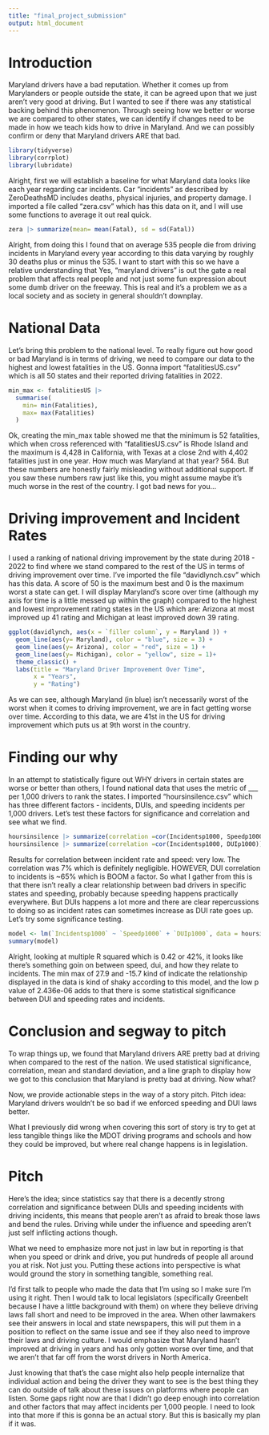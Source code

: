 ```yaml
---
title: "final_project_submission"
output: html_document
---
```

#  Introduction

Maryland drivers have a bad reputation. Whether it comes up from Marylanders or people outside the state, it can be agreed upon that we just aren't very good at driving. But I wanted to see if there was any statistical backing behind this phenomenon. Through seeing how we better or worse we are compared to other states, we can identify if changes need to be made in how we teach kids how to drive in Maryland. And we can possibly confirm or deny that Maryland drivers ARE that bad.  

```r
library(tidyverse)
library(corrplot)
library(lubridate)
```

Alright, first we will establish a baseline for what Maryland data looks like each year regarding car incidents. Car "incidents" as described by ZeroDeathsMD includes deaths, physical injuries, and property damage. I imported a file called "zera.csv" which has this data on it, and I will use some functions to average it out real quick.

```r
zera |> summarize(mean= mean(Fatal), sd = sd(Fatal))
```
Alright, from doing this I found that on average 535 people die from driving incidents in Maryland every year according to this data varying by roughly 30 deaths plus or minus the 535. I want to start with this so we have a relative understanding that Yes, "maryland drivers" is out the gate a real problem that affects real people and not just some fun expression about some dumb driver on the freeway. This is real and it's a problem we as a local society and as society in general shouldn't downplay. 

#  National Data

Let's bring this problem to the national level. To really figure out how good or bad Maryland is in terms of driving, we need to compare our data to the highest and lowest fatalities in the US. Gonna import "fatalitiesUS.csv" which is all 50 states and their reported driving fatalities in 2022. 

```r
min_max <- fatalitiesUS |>
  summarise(
    min= min(Fatalities),
    max= max(Fatalities)
  )
```

Ok, creating the min_max table showed me that the minimum is 52 fatalities, which when cross referenced with "fatalitiesUS.csv" is Rhode Island and the maximum is 4,428 in California, with Texas at a close 2nd with 4,402 fatalities just in one year. How much was Maryland at that year? 564. But these numbers are honestly fairly misleading without additional support. If you saw these numbers raw just like this, you might assume maybe it's much worse in the rest of the country. I got bad news for you...

#  Driving improvement and Incident Rates 
I used a ranking of national driving improvement by the state during 2018 - 2022 to find where we stand compared to the rest of the US in terms of driving improvement over time. I've imported the file "davidlynch.csv" which has this data. A score of 50 is the maximum best and 0 is the maximum worst a state can get. I will display Maryland's score over time (although my axis for time is a little messed up within the graph) compared to the highest and lowest improvement rating states in the US which are: Arizona at most improved up 41 rating and Michigan at least improved down 39 rating.
```r
ggplot(davidlynch, aes(x = `filler column`, y = Maryland )) +
  geom_line(aes(y= Maryland), color = "blue", size = 3) +
  geom_line(aes(y= Arizona), color = "red", size = 1) +
  geom_line(aes(y= Michigan), color = "yellow", size = 1)+
  theme_classic() +
  labs(title = "Maryland Driver Improvement Over Time",
       x = "Years",
       y = "Rating")
```

As we can see, although Maryland (in blue) isn't necessarily worst of the worst when it comes to driving improvement, we are in fact getting worse over time. According to this data, we are 41st in the US for driving improvement which puts us at 9th worst in the country. 

# Finding our why
In an attempt to statistically figure out WHY drivers in certain states are worse or better than others, I found national data that uses the metric of ___ per 1,000 drivers to rank the states. I imported "hoursinsilence.csv" which has three different factors - incidents, DUIs, and speeding incidents per 1,000 drivers. Let's test these factors for significance and correlation and see what we find. 

```r
hoursinsilence |> summarize(correlation =cor(Incidentsp1000, Speedp1000))
hoursinsilence |> summarize(correlation =cor(Incidentsp1000, DUIp1000))
```

Results for correlation between incident rate and speed: very low. The correlation was 7%  which is definitely negligible. 
HOWEVER, DUI correlation to incidents is ~65% which is BOOM a factor. So what I gather from this is that there isn't really a clear relationship between bad drivers in specific states and speeding, probably because speeding happens practically everywhere. But DUIs happens a lot more and there are clear repercussions to doing so as incident rates can sometimes increase as DUI rate goes up. Let's try some significance testing. 

```r
model <- lm(`Incidentsp1000` ~ `Speedp1000` + `DUIp1000`, data = hoursinsilence)
summary(model)
```

Alright, looking at multiple R squared which is 0.42 or 42%, it looks like there's something goin on between speed, dui, and how they relate to incidents. The min max of 27.9 and -15.7 kind of indicate the relationship displayed in the data is kind of shaky according to this model, and the low p value of 2.436e-06 adds to that there is some statistical significance between DUI and speeding rates and incidents. 

#  Conclusion and segway to pitch
To wrap things up, we found that Maryland drivers ARE pretty bad at driving when compared to the rest of the nation. We used statistical significance, correlation, mean and standard deviation, and a line graph to display how we got to this conclusion that Maryland is pretty bad at driving. Now what?

Now, we provide actionable steps in the way of a story pitch. Pitch idea: Maryland drivers wouldn't be so bad if we enforced speeding and DUI laws better. 

What I previously did wrong when covering this sort of story is try to get at less tangible things like the MDOT driving programs and schools and how they could be improved, but where real change happens is in legislation.

#  Pitch 
Here's the idea; since statistics say that there is a decently strong correlation and significance between DUIs and speeding incidents with driving incidents, this means that people aren't as afraid to break those laws and bend the rules. Driving while under the influence and speeding aren't just self inflicting actions though. 

What we need to emphasize more not just in law but in reporting is that when you speed or drink and drive, you put hundreds of people all around you at risk. Not just you. Putting these actions into perspective is what would ground the story in something tangible, something real.

I'd first talk to people who made the data that I'm using so I make sure I'm using it right. Then I would talk to local legislators (specifically Greenbelt because I have a little background with them) on where they believe driving laws fall short and need to be improved in the area. When other lawmakers see their answers in local and state newspapers, this will put them in a position to reflect on the same issue and see if they also need to improve their laws and driving culture. I would emphasize that Maryland hasn't improved at driving in years and has only gotten worse over time, and that we aren't that far off from the worst drivers in North America. 

Just knowing that that's the case might also help people internalize that individual action and being the driver they want to see is the best thing they can do outside of talk about these issues on platforms where people can listen. Some gaps right now are that I didn't go deep enough into correlation and other factors that may affect incidents per 1,000 people. I need to look into that more if this is gonna be an actual story. But this is basically my plan if it was.


